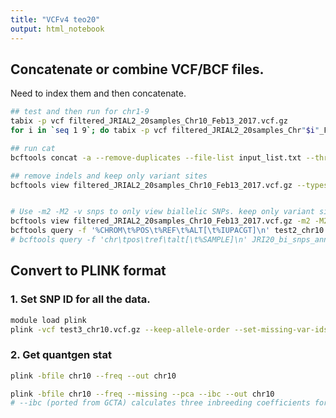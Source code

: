 ```yaml
---
title: "VCFv4 teo20"
output: html_notebook
---
```


## Concatenate or combine VCF/BCF files.

Need to index them and then concatenate.

```bash
## test and then run for chr1-9
tabix -p vcf filtered_JRIAL2_20samples_Chr10_Feb13_2017.vcf.gz
for i in `seq 1 9`; do tabix -p vcf filtered_JRIAL2_20samples_Chr"$i"_Feb13_2017.vcf.gz; done

## run cat
bcftools concat -a --remove-duplicates --file-list input_list.txt --threads 10 --output-type z -o filtered_JRIAL2_20samples_Chrall_Feb13_2017.vcf.gz

## remove indels and keep only variant sites
bcftools view filtered_JRIAL2_20samples_Chr10_Feb13_2017.vcf.gz --types snps --min-ac 1 --threads 10 --output-type z -o test_chr10.vcf.gz


# Use -m2 -M2 -v snps to only view biallelic SNPs. keep only variant sites using --min-ac
bcftools view filtered_JRIAL2_20samples_Chr10_Feb13_2017.vcf.gz -m2 -M2 -v snps --min-ac 1 -Oz -o test3_chr10.vcf.gz
bcftools query -f '%CHROM\t%POS\t%REF\t%ALT[\t%IUPACGT]\n' test2_chr10.vcf.gz > JRI20_bi_snps_annot.txt
# bcftools query -f 'chr\tpos\tref\talt[\t%SAMPLE]\n' JRI20_bi_snps_annot.vcf.gz > JRI20_bi_snps_annot.header


```


## Convert to PLINK format

### 1. Set SNP ID for all the data.
```bash
module load plink
plink -vcf test3_chr10.vcf.gz --keep-allele-order --set-missing-var-ids @_#_\$1_\$2 --make-bed --out chr10
```


### 2. Get quantgen stat

```bash
plink -bfile chr10 --freq --out chr10  

plink -bfile chr10 --freq --missing --pca --ibc --out chr10  
# --ibc (ported from GCTA) calculates three inbreeding coefficients for each sample
```
